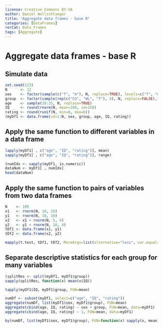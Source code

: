 ```yaml
---
license: Creative Commons BY-SA
author: Daniel Wollschlaeger
title: "Aggregate data frames - base R"
categories: [DataFrames]
rerCat: Data_Frames
tags: [Aggregate]
---
```


Aggregate data frames - base R
=========================

Simulate data
-------------------------

```r
set.seed(123)
N      <- 12
sex    <- factor(sample(c("f", "m"), N, replace=TRUE), levels=c("f", "m"))
group  <- factor(sample(rep(c("CG", "WL", "T"), 4), N, replace=FALSE), levels=c("CG", "WL", "T"))
age    <- sample(18:35, N, replace=TRUE)
IQ     <- round(rnorm(N, mean=100, sd=15))
rating <- round(runif(N, min=0, max=6))
(myDf1 <- data.frame(id=1:N, sex, group, age, IQ, rating))
```

Apply the same function to different variables in a data frame
-------------------------

```r
lapply(myDf1[ , c("age", "IQ", "rating")], mean)
sapply(myDf1[ , c("age", "IQ", "rating")], range)
```

```r
(numIdx <- sapply(myDf1, is.numeric))
dataNum <- myDf1[ , numIdx]
head(dataNum)
```

Apply the same function to pairs of variables from two data frames
-------------------------

```r
N    <- 100
x1   <- rnorm(N, 10, 10)
y1   <- rnorm(N, 10, 10)
x2   <- x1 + rnorm(N, 5, 4)
y2   <- y1 + rnorm(N, 10, 4)
tDf1 <- data.frame(x1, y1)
tDf2 <- data.frame(x2, y2)
```

```r
mapply(t.test, tDf1, tDf2, MoreArgs=list(alternative="less", var.equal=TRUE))
```

Separate descriptive statistics for each group for many variables
-------------------------

```r
(splitRes <- split(myDf1, myDf1$group))
sapply(splitRes, function(x) mean(x$IQ))
```

```r
tapply(myDf1$IQ, myDf1$group, FUN=mean)
```

```r
numDf <- subset(myDf1, select=c("age", "IQ", "rating"))
aggregate(numDf, list(myDf1$sex, myDf1$group), FUN=mean)
aggregate(cbind(age, IQ, rating) ~ sex + group, FUN=mean, data=myDf1)
aggregate(cbind(age, IQ, rating) ~ 1, FUN=mean, data=myDf1)
```

```r
by(numDf, list(myDf1$sex, myDf1$group), FUN=function(x) sapply(x, mean))
```
